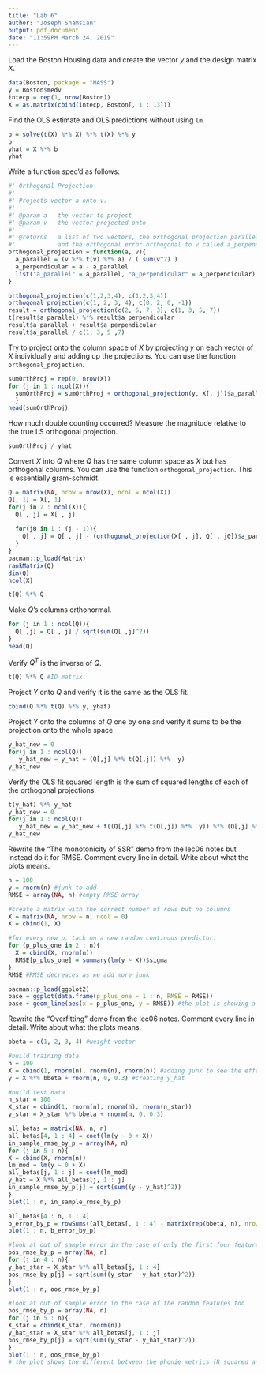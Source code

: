 ```yaml
---
title: "Lab 6"
author: "Joseph Shamsian"
output: pdf_document
date: "11:59PM March 24, 2019"
---
```


Load the Boston Housing data and create the vector $y$ and the design matrix $X$.

```r
data(Boston, package = "MASS")
y = Boston$medv
intecp = rep(1, nrow(Boston))
X = as.matrix(cbind(intecp, Boston[, 1 : 13]))
```

Find the OLS estimate and OLS predictions without using `lm`.

```r
b = solve(t(X) %*% X) %*% t(X) %*% y
b
yhat = X %*% b
yhat

```

Write a function spec'd as follows:

```r
#' Orthogonal Projection
#'
#' Projects vector a onto v.
#'
#' @param a   the vector to project
#' @param v   the vector projected onto
#'
#' @returns   a list of two vectors, the orthogonal projection parallel to v named a_parallel, 
#'            and the orthogonal error orthogonal to v called a_perpendicular
orthogonal_projection = function(a, v){
  a_parallel = (v %*% t(v) %*% a) / ( sum(v^2) )
  a_perpendicular = a - a_parallel
  list("a_parallel" = a_parallel, "a_perpendicular" = a_perpendicular)
}

orthogonal_projection(c(1,2,3,4), c(1,2,3,4))
orthogonal_projection(c(1, 2, 3, 4), c(0, 2, 0, -1))
result = orthogonal_projection(c(2, 6, 7, 3), c(1, 3, 5, 7))
t(result$a_parallel) %*% result$a_perpendicular
result$a_parallel + result$a_perpendicular
result$a_parallel / c(1, 3, 5 ,7)
```


Try to project onto the column space of $X$ by projecting $y$ on each vector of $X$ individually and adding up the projections. You can use the function `orthogonal_projection`.

```r
sumOrthProj = rep(0, nrow(X))
for (j in 1 : ncol(X)){
  sumOrthProj = sumOrthProj + orthogonal_projection(y, X[, j])$a_parallel
  }
head(sumOrthProj)
```

How much double counting occurred? Measure the magnitude relative to the true LS orthogonal projection.

```r
sumOrthProj / yhat
```

Convert $X$ into $Q$ where $Q$ has the same column space as $X$ but has orthogonal columns. You can use the function `orthogonal_projection`. This is essentially gram-schmidt.

```r
Q = matrix(NA, nrow = nrow(X), ncol = ncol(X))
Q[, 1] = X[, 1]
for(j in 2 : ncol(X)){
  Q[ , j] = X[ , j]
  
  for(j0 in 1 : (j - 1)){
    Q[ , j] = Q[ , j] - (orthogonal_projection(X[ , j], Q[ , j0])$a_parallel)
  }
}
pacman::p_load(Matrix)
rankMatrix(Q)
dim(Q)
ncol(X)

t(Q) %*% Q
```

Make $Q$'s columns orthonormal.

```r
for (j in 1 : ncol(Q)){
  Q[ ,j] = Q[ , j] / sqrt(sum(Q[ ,j]^2)) 
}
head(Q)
```

Verify $Q^T$ is the inverse of $Q$.

```r
t(Q) %*% Q #ID matrix
```


Project $Y$ onto $Q$ and verify it is the same as the OLS fit.

```r
cbind(Q %*% t(Q) %*% y, yhat)
```


Project $Y$ onto the columns of $Q$ one by one and verify it sums to be the projection onto the whole space.

```r
y_hat_new = 0
for(j in 1 : ncol(Q))
   y_hat_new = y_hat + (Q[,j] %*% t(Q[,j]) %*%  y)
y_hat_new
```

Verify the OLS fit squared length is the sum of squared lengths of each of the orthogonal projections.

```r
t(y_hat) %*% y_hat
y_hat_new = 0
for(j in 1 : ncol(Q))
   y_hat_new = y_hat_new + t((Q[,j] %*% t(Q[,j]) %*%  y)) %*% (Q[,j] %*% t(Q[,j]) %*%  y) #take the squared length and add it to itself
y_hat_new
```

Rewrite the "The monotonicity of SSR" demo from the lec06 notes but instead do it for RMSE. Comment every line in detail. Write about what the plots means.

```r
n = 100
y = rnorm(n) #junk to add
RMSE = array(NA, n) #empty RMSE array

#create a matrix with the correct number of rows but no columns
X = matrix(NA, nrow = n, ncol = 0)
X = cbind(1, X)

#for every new p, tack on a new random continuos predictor:
for (p_plus_one in 2 : n){
  X = cbind(X, rnorm(n))
  RMSE[p_plus_one] = summary(lm(y ~ X))$sigma  
}
RMSE #RMSE decreaces as we add more junk 

pacman::p_load(ggplot2)
base = ggplot(data.frame(p_plus_one = 1 : n, RMSE = RMSE))
base + geom_line(aes(x = p_plus_one, y = RMSE)) #the plot is showing a drastic decrease in error as p increases. 
```

Rewrite the "Overfitting" demo from the lec06 notes. Comment every line in detail. Write about what the plots means.

```r
bbeta = c(1, 2, 3, 4) #weight vector

#build training data
n = 100
X = cbind(1, rnorm(n), rnorm(n), rnorm(n)) #adding junk to see the effect
y = X %*% bbeta + rnorm(n, 0, 0.3) #creating y_hat

#build test data
n_star = 100
X_star = cbind(1, rnorm(n), rnorm(n), rnorm(n_star))
y_star = X_star %*% bbeta + rnorm(n, 0, 0.3)

all_betas = matrix(NA, n, n)
all_betas[4, 1 : 4] = coef(lm(y ~ 0 + X))
in_sample_rmse_by_p = array(NA, n)
for (j in 5 : n){
X = cbind(X, rnorm(n))
lm_mod = lm(y ~ 0 + X)
all_betas[j, 1 : j] = coef(lm_mod)
y_hat = X %*% all_betas[j, 1 : j]
in_sample_rmse_by_p[j] = sqrt(sum((y - y_hat)^2))
}
plot(1 : n, in_sample_rmse_by_p)

all_betas[4 : n, 1 : 4]
b_error_by_p = rowSums((all_betas[, 1 : 4] - matrix(rep(bbeta, n), nrow = n, byrow = TRUE))^2)
plot(1 : n, b_error_by_p)

#look at out of sample error in the case of only the first four features
oos_rmse_by_p = array(NA, n)
for (j in 4 : n){
y_hat_star = X_star %*% all_betas[j, 1 : 4]
oos_rmse_by_p[j] = sqrt(sum((y_star - y_hat_star)^2))
}
plot(1 : n, oos_rmse_by_p)

#look at out of sample error in the case of the random features too
oos_rmse_by_p = array(NA, n)
for (j in 5 : n){
X_star = cbind(X_star, rnorm(n))
y_hat_star = X_star %*% all_betas[j, 1 : j]
oos_rmse_by_p[j] = sqrt(sum((y_star - y_hat_star)^2))
}
plot(1 : n, oos_rmse_by_p)
# the plot shows the different between the phonie metrics (R squared and RMSE) and reliable metrics (OSSR squared and OOS RMSE). 
```